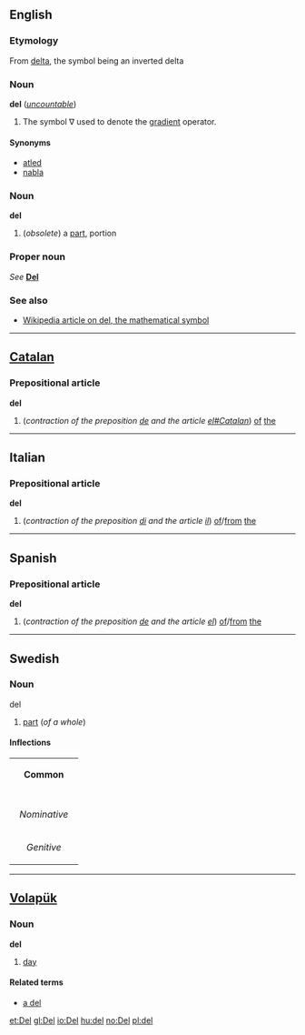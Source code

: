 {{See|Del}}
==English==
===Etymology===
From [[delta]], the symbol being an inverted delta

===Noun===
'''del''' (''[[uncountable]]'')

#{{vector}} The symbol &nabla; used to denote the [[gradient]] operator.

====Synonyms====
*[[atled]]
*[[nabla]]

===Noun===
'''del'''

#(''obsolete'') a [[part]], portion

===Proper noun===
''See'' '''[[Del]]'''

===See also===
*[[w:del|Wikipedia article on del, the mathematical symbol]]

----
== [[Catalan]] ==
===Prepositional article===
'''del'''

#(''contraction of the preposition [[de#Catalan|de]] and the article [[el#Catalan]]'') [[of]] [[the]]

----
==Italian==
===Prepositional article===
'''del'''

# (''contraction of the preposition [[di#Italian|di]] and the article [[il#Italian|il]]'') [[of]]/[[from]] [[the]]

----
==Spanish==
===Prepositional article===
'''del'''

# (''contraction of the preposition [[de#Spanish|de]] and the article [[el#Spanish|el]]'') [[of]]/[[from]] [[the]]

----
==Swedish==
===Noun===
;del

#[[part]] (''of a whole'')

====Inflections====
{| border=1 cellspacing=0 
| bgcolor=#FFFFF0 colspan=5 align=center | '''Common''' 
|- 
|- bgcolor=#FFFFF0 align=center 
! rowspan=2 | 
| colspan=2 width=105 | ''Singular'' 
| colspan=2 | ''Plural'' 
|- bgcolor=#FFFFF0 align=center 
| width=105 | ''Indefinite'' 
| width=105 | ''Definite'' 
| width=105 | ''Indefinite'' 
|  width=105 | ''Definite'' 
|- align=center 
| width=105 bgcolor=#FFFFF0 | ''Nominative'' 
| [[del]] 
| [[delen]] 
| [[delar]] 
| [[delarna]] 
|- align=center 
| width=105 bgcolor=#FFFFF0 | ''Genitive'' 
| [[dels]] 
| [[delens]] 
| [[delars]] 
| [[delarnas]] 
|} 

----
== [[Volapük]] == 
=== Noun ===
'''del'''

#[[day]]

==== Related terms ====
*[[a del]]<!--per day-->

[[et:Del]]
[[gl:Del]]
[[io:Del]]
[[hu:del]]
[[no:Del]]
[[pl:del]]